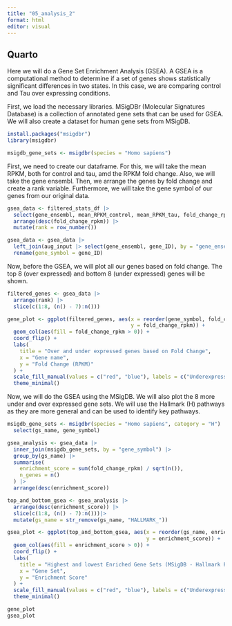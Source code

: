 ```yaml
---
title: "05_analysis_2"
format: html
editor: visual
---
```


## Quarto

Here we will do a Gene Set Enrichment Analysis (GSEA). A GSEA is a computational method to determine if a set of genes shows statistically significant differences in two states. In this case, we are comparing control and Tau over expressing conditions.

First, we load the necessary libraries. MSigDBr (Molecular Signatures Database) is a collection of annotated gene sets that can be used for GSEA. We will also create a dataset for human gene sets from MSigDB.

```r
install.packages("msigdbr")
library(msigdbr)

msigdb_gene_sets <- msigdbr(species = "Homo sapiens")
```

First, we need to create our dataframe. For this, we will take the mean RPKM, both for control and tau, amd the RPKM fold change. Also, we will take the gene ensembl. Then, we arrange the genes by fold change and create a rank variable. Furthermore, we will take the gene symbol of our genes from our original data.

```r

gsea_data <- filtered_stats_df |>
  select(gene_ensembl, mean_RPKM_control, mean_RPKM_tau, fold_change_rpkm) |>
  arrange(desc(fold_change_rpkm)) |>
  mutate(rank = row_number())

gsea_data <- gsea_data |>
  left_join(aug_input |> select(gene_ensembl, gene_ID), by = "gene_ensembl") |>
  rename(gene_symbol = gene_ID)
```

Now, before the GSEA, we will plot all our genes based on fold change. The top 8 (over expressed) and bottom 8 (under expressed) genes will be shown.

```r
filtered_genes <- gsea_data |>
  arrange(rank) |>
  slice(c(1:8, (n() - 7):n()))

gene_plot <- ggplot(filtered_genes, aes(x = reorder(gene_symbol, fold_change_rpkm), 
                                        y = fold_change_rpkm)) +
  geom_col(aes(fill = fold_change_rpkm > 0)) +  
  coord_flip() +
  labs(
    title = "Over and under expressed genes based on Fold Change",
    x = "Gene name",
    y = "Fold Change (RPKM)"
  ) +
  scale_fill_manual(values = c("red", "blue"), labels = c("Underexpressed", "Overexpressed"), name = "Expression") +
  theme_minimal()
```

Now, we will do the GSEA using the MSigDB. We will also plot the 8 more under and over expressed gene sets. We will use the Hallmark (H) pathways as they are more general and can be used to identify key pathways.

```r
msigdb_gene_sets <- msigdbr(species = "Homo sapiens", category = "H") |>
  select(gs_name, gene_symbol)

gsea_analysis <- gsea_data |>
  inner_join(msigdb_gene_sets, by = "gene_symbol") |>
  group_by(gs_name) |>
  summarise(
    enrichment_score = sum(fold_change_rpkm) / sqrt(n()),
    n_genes = n()
  ) |>
  arrange(desc(enrichment_score))

top_and_bottom_gsea <- gsea_analysis |>
  arrange(desc(enrichment_score)) |>
  slice(c(1:8, (n() - 7):n()))|>
  mutate(gs_name = str_remove(gs_name, "HALLMARK_"))  

gsea_plot <- ggplot(top_and_bottom_gsea, aes(x = reorder(gs_name, enrichment_score), 
                                             y = enrichment_score)) +
  geom_col(aes(fill = enrichment_score > 0)) + 
  coord_flip() +
  labs(
    title = "Highest and lowest Enriched Gene Sets (MSigDB - Hallmark Pathways)",
    x = "Gene Set",
    y = "Enrichment Score"
  ) +
  scale_fill_manual(values = c("red", "blue"), labels = c("Underexpressed", "Overexpressed"), name = "Gene Set Type") +
  theme_minimal()

gene_plot
gsea_plot
```
